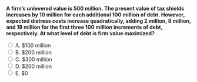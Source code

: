 ::: {.question-block}

<form onsubmit="event.preventDefault(); checkAnswer('module9_mcq_q90')" data-correct-answer="D">
<strong style="display: block;">A firm’s unlevered value is 500 million. The present value of tax shields increases by 10 million for each additional 100 million of debt. However, expected distress costs increase quadratically, adding 2 million, 8 million, and 18 million for the first three 100 million increments of debt, respectively. At what level of debt is firm value maximized?</strong>

<label><input type="radio" name="module9_mcq_q90" value="A"> A. $100 million</label><br>
<label><input type="radio" name="module9_mcq_q90" value="B"> B. $200 million</label><br>
<label><input type="radio" name="module9_mcq_q90" value="C"> C. $300 million</label><br>
<label><input type="radio" name="module9_mcq_q90" value="D"> D. $200 million</label><br>
<label><input type="radio" name="module9_mcq_q90" value="E"> E. $0</label><br>
</form>

<div id="feedback-module9_mcq_q90" class="feedback" data-status="" style="display:none;">
✅ D is correct.  
Net gain by level of debt:  
- 100m → +10 − 2 = +8  
- 200m → +20 − 8 = +12  
- 300m → +30 − 18 = +12  
Value peaks at $200m debt (first point of maximum gain). Beyond that, costs rise faster than benefits.
</div>

:::

